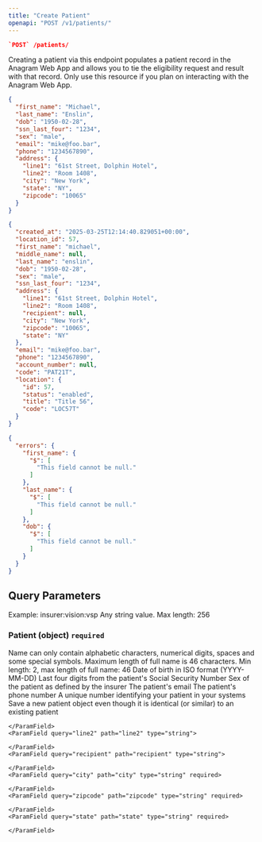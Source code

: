```yaml
---
title: "Create Patient"
openapi: "POST /v1/patients/"
---
```


<CodeGroup>

```json Endpoint
`POST` /patients/
```

</CodeGroup>

Creating a patient via this endpoint populates a patient record in the Anagram Web App and allows you to tie the eligibility request and result with that record. Only use this resource if you plan on interacting with the Anagram Web App. 

<RequestExample>

```json Request Example
{
  "first_name": "Michael",
  "last_name": "Enslin",
  "dob": "1950-02-28",
  "ssn_last_four": "1234",
  "sex": "male",
  "email": "mike@foo.bar",
  "phone": "1234567890",
  "address": {
    "line1": "61st Street, Dolphin Hotel",
    "line2": "Room 1408",
    "city": "New York",
    "state": "NY",
    "zipcode": "10065"
  }
}
```

</RequestExample>

<ResponseExample>

```json 200
{
  "created_at": "2025-03-25T12:14:40.829051+00:00",
  "location_id": 57,
  "first_name": "michael",
  "middle_name": null,
  "last_name": "enslin",
  "dob": "1950-02-28",
  "sex": "male",
  "ssn_last_four": "1234",
  "address": {
    "line1": "61st Street, Dolphin Hotel",
    "line2": "Room 1408",
    "recipient": null,
    "city": "New York",
    "zipcode": "10065",
    "state": "NY"
  },
  "email": "mike@foo.bar",
  "phone": "1234567890",
  "account_number": null,
  "code": "PAT21T",
  "location": {
    "id": 57,
    "status": "enabled",
    "title": "Title 56",
    "code": "LOC57T"
  }
}
```


```json 400
{
  "errors": {
    "first_name": {
      "$": [
        "This field cannot be null."
      ]
    },
    "last_name": {
      "$": [
        "This field cannot be null."
      ]
    },
    "dob": {
      "$": [
        "This field cannot be null."
      ]
    }
  }
}
```

</ResponseExample>

## Query Parameters

<ParamField query="insurer_code" path="insurer_code" header="something" type="string" required="required">
  Example: insurer:vision:vsp
</ParamField>

<ParamField query="request_uid" path="request_uid" type="string">
  Any string value. Max length: 256
</ParamField>

### Patient (object) `required`

<ParamField query="first_name" path="first_name" type="string" required="required">
  Name can only contain alphabetic characters, numerical digits, spaces and some special symbols. Maximum length of full name is 46 characters.
</ParamField>

<ParamField query="last_name" path="last_name" type="string" required="required">
  Min length: 2, max length of full name: 46
</ParamField>

<ParamField query="dob" path="dob" type="string <date>" required="required">
  Date of birth in ISO format (YYYY-MM-DD)
</ParamField>

<ParamField query="ssn_last_four" path="ssn_last_four" type="string">
  Last four digits from the patient's Social Security Number
</ParamField>

<ParamField query="sex" path="sex" type="string">
  Sex of the patient as defined by the insurer
</ParamField>

<ParamField query="email" path="email" type="string">
  The patient's email
</ParamField>

<ParamField query="phone" path="phone" type="string">
  The patient's phone number
</ParamField>

<ParamField query="account_number" path="account_number" type="string">
  A unique number identifying your patient in your systems
</ParamField>

<ParamField query="force_similar" path="force_similar" type="boolean">
  Save a new patient object even though it is identical (or similar) to an existing patient
</ParamField>

<ParamField query="address" path="address" type="object">
  <Expandable title="Address Properties" defaultOpen="true">
    <ParamField query="line1" path="line1" type="string" required>
      
    </ParamField>
    <ParamField query="line2" path="line2" type="string">
      
    </ParamField>
    <ParamField query="recipient" path="recipient" type="string">
      
    </ParamField>
    <ParamField query="city" path="city" type="string" required>
      
    </ParamField>
    <ParamField query="zipcode" path="zipcode" type="string" required>
      
    </ParamField>
    <ParamField query="state" path="state" type="string" required>
      
    </ParamField>
  </Expandable>
</ParamField>